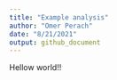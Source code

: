 ```yaml
---
title: "Example analysis"
author: "Omer Perach"
date: "8/21/2021"
output: github_document
---
```


Hellow world!!
